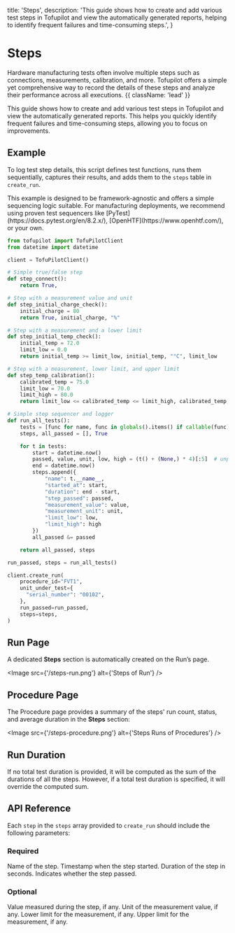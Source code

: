   title: 'Steps',
  description: 'This guide shows how to create and add various test steps in Tofupilot and view the automatically generated reports, helping to identify frequent failures and time-consuming steps.',
}

# Steps

Hardware manufacturing tests often involve multiple steps such as connections, measurements, calibration, and more. Tofupilot offers a simple yet comprehensive way to record the details of these steps and analyze their performance across all executions. {{ className: 'lead' }}

This guide shows how to create and add various test steps in Tofupilot and view the automatically generated reports. This helps you quickly identify frequent failures and time-consuming steps, allowing you to focus on improvements.

## Example

To log test step details, this script defines test functions, runs them sequentially, captures their results, and adds them to the `steps` table in `create_run`.

<Note>
  This example is designed to be framework-agnostic and offers a simple
  sequencing logic suitable. For manufacturing deployments, we recommend using
  proven test sequencers like [PyTest](https://docs.pytest.org/en/8.2.x/),
  [OpenHTF](https://www.openhtf.com/), or your own.
</Note>

```python {{ title: 'create_run_with_steps.py'}}
from tofupilot import TofuPilotClient
from datetime import datetime

client = TofuPilotClient()

# Simple true/false step
def step_connect():
    return True,

# Step with a measurement value and unit
def step_initial_charge_check():
    initial_charge = 80
    return True, initial_charge, "%"

# Step with a measurement and a lower limit
def step_initial_temp_check():
    initial_temp = 72.0
    limit_low = 0.0
    return initial_temp >= limit_low, initial_temp, "°C", limit_low

# Step with a measurement, lower limit, and upper limit
def step_temp_calibration():
    calibrated_temp = 75.0
    limit_low = 70.0
    limit_high = 80.0
    return limit_low <= calibrated_temp <= limit_high, calibrated_temp, "°C", limit_low, limit_high

# Simple step sequencer and logger
def run_all_tests():
    tests = [func for name, func in globals().items() if callable(func) and name.startswith("step_")]
    steps, all_passed = [], True

    for t in tests:
        start = datetime.now()
        passed, value, unit, low, high = (t() + (None,) * 4)[:5]  # unpack with default None
        end = datetime.now()
        steps.append({
            "name": t.__name__,
            "started_at": start,
            "duration": end - start,
            "step_passed": passed,
            "measurement_value": value,
            "measurement_unit": unit,
            "limit_low": low,
            "limit_high": high
        })
        all_passed &= passed

    return all_passed, steps

run_passed, steps = run_all_tests()

client.create_run(
    procedure_id="FVT1",
    unit_under_test={
      "serial_number": "00102",
    },
    run_passed=run_passed,
    steps=steps,
)
```

## Run Page

A dedicated **Steps** section is automatically created on the Run’s page.

<Image src={'/steps-run.png'} alt={'Steps of Run'} />

## Procedure Page

The Procedure page provides a summary of the steps' run count, status, and average duration in the **Steps** section:

<Image src={'/steps-procedure.png'} alt={'Steps Runs of Procedures'} />

## Run Duration

If no total test duration is provided, it will be computed as the sum of the durations of all the steps. However, if a total test duration is specified, it will override the computed sum.

## API Reference

Each `step` in the `steps` array provided to `create_run` should include the following parameters:

### Required

<Properties>
  <Property name="name" type="string">
    Name of the step.
  </Property>
  <Property name="started_at" type="datetime">
    Timestamp when the step started.
  </Property>
  <Property name="duration" type="timedelta">
    Duration of the step in seconds.
  </Property>
  <Property name="step_passed" type="boolean">
    Indicates whether the step passed.
  </Property>
</Properties>

### Optional

<Properties>
  <Property name="measurement_value" type="number or None">
    Value measured during the step, if any.
  </Property>
  <Property name="measurement_unit" type="string or None">
    Unit of the measurement value, if any.
  </Property>
  <Property name="limit_low" type="number or None">
    Lower limit for the measurement, if any.
  </Property>
  <Property name="limit_high" type="number or None">
    Upper limit for the measurement, if any.
  </Property>
</Properties>
